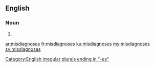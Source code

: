 ==English==

===Noun===
{{head|en}}

# {{plural of|misdiagnosis}}

[[Category:English irregular plurals ending in "-es"]]

[[ar:misdiagnoses]]
[[fr:misdiagnoses]]
[[ku:misdiagnoses]]
[[my:misdiagnoses]]
[[sv:misdiagnoses]]